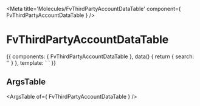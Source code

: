 
<Meta title='Molecules/FvThirdPartyAccountDataTable' component={ FvThirdPartyAccountDataTable } />

# FvThirdPartyAccountDataTable

<Canvas>
<Story name='Common' height='150px'>{{
  components: { FvThirdPartyAccountDataTable },
  data() {
    return {
      search: ''
    }
  },
  template: `<FvThirdPartyAccountDataTable
    :search="search"
  >
  </FvThirdPartyAccountDataTable>`
}}</Story>
</Canvas>

## ArgsTable

<ArgsTable of={ FvThirdPartyAccountDataTable } />
